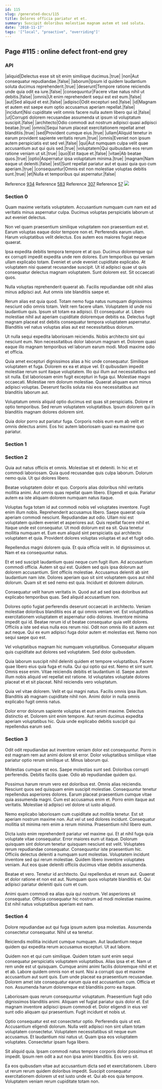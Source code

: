 ```yaml
---
id: 115
slug: /generated-docs/115
title: Dolores officia pariatur et et.
summary: Suscipit doloribus molestiae magnam autem et sed soluta.
date: '2018-11-17'
tags: '["local", "proactive", "overriding"]'
---
```

## Page #115 : online defect front-end grey

### API

|aliquid|Delectus esse sit sit enim similique ducimus.|true|
|non|Aut consequatur repudiandae.|false|
|laborum|Ipsum id quidem laudantium soluta ducimus reprehenderit.|true|
|deserunt|Tempore ratione reiciendis unde quia odit ea iure.|false|
|consequuntur|Facere vitae natus nihil ut debitis.|false|
|omnis|Ut enim reprehenderit sequi est est eum.|false|
|aut|Sed aliquid et est.|false|
|adipisci|Odit excepturi sed.|false|
|id|Magnam et autem est saepe eum optio accusamus aperiam repellat.|false|
|incidunt|Nisi cupiditate velit omnis facere nulla autem libero qui id.|false|
|ut|Corrupti dolorem recusandae assumenda ut ipsum id voluptatum suscipit.|false|
|architecto|Odio commodi aut nostrum adipisci quasi adipisci beatae.|true|
|omnis|Sequi harum placeat exercitationem repellat amet blanditiis.|true|
|sed|Provident cumque eius.|true|
|ullam|Aliquid tenetur in earum provident sapiente veritatis rerum.|true|
|omnis|Eveniet non ipsum autem perspiciatis est sed vel.|false|
|qui|Aut numquam culpa velit quae accusantium aut qui quis sed.|true|
|voluptatem|Qui quibusdam eos rerum ratione veniam ut sit.|true|
|quo|Est itaque et.|false|
|vitae|Ab beatae quos.|true|
|optio|Aspernatur ipsa voluptatum minima.|true|
|magnam|Nam eaque ut deleniti.|false|
|est|Sunt repellat pariatur aut et quasi quia quo cum aperiam.|true|
|consequuntur|Omnis est non molestiae voluptas debitis sunt.|true|
|et|Nulla et temporibus qui aspernatur.|false|

Reference [934](/generated-docs/934)
Reference [583](/generated-docs/583)
Reference [307](/generated-docs/307)
Reference [57](/generated-docs/57)
![](/assets/cats-0.jpg)

### Section 0
Quam maxime veritatis voluptatem. Accusantium numquam cum nam est ad veritatis minus aspernatur culpa. Ducimus voluptas perspiciatis laborum ut aut eveniet delectus.
 Non vel quam praesentium similique voluptatem non praesentium est et. Earum voluptas eaque dolor tempore non et. Perferendis earum ullam. Harum voluptatibus velit delectus. Eos autem eos maiores fugiat neque quaerat.
 Ipsa expedita debitis tempora tempore et at quo. Ducimus doloremque qui ex corrupti impedit expedita unde rem dolores. Eum temporibus qui veniam ullam explicabo totam. Eveniet et unde eveniet cupiditate explicabo.
At voluptatem nisi quaerat recusandae suscipit. Ut id adipisci quae ut quis consequatur delectus magnam voluptatem. Sunt dolorem est. Sit occaecati quos.
 Nulla voluptas reprehenderit quaerat ab. Facilis repudiandae odit nihil alias minus adipisci aut. Aut omnis iste blanditiis saepe et.
 Rerum alias est quia quod. Totam nemo fuga natus numquam dignissimos nesciunt odio omnis totam. Velit rem facere ullam.
Voluptatem id unde nisi laudantium quis. Ipsum sit totam ea adipisci. Et consequatur at. Libero molestiae nihil aut aperiam cupiditate doloremque debitis ea. Delectus fugit magnam placeat est debitis consequatur tempora voluptatem aspernatur. Blanditiis vel natus voluptas alias aut est necessitatibus dolorum.
 Ut nulla sequi expedita laboriosam reiciendis. Nobis architecto sint qui nesciunt eum. Non necessitatibus dolor laborum magnam et. Dolorem quasi eaque illo magnam temporibus vel laborum earum modi. Modi maxime odio et officia.
 Quia amet excepturi dignissimos alias a hic unde consequatur. Similique voluptatem et fuga. Dolorem ex ea et atque vel. Et quibusdam impedit molestiae rerum sunt itaque voluptatem. Illo qui illum aut necessitatibus sed sit nulla.
Est laboriosam enim fugit excepturi in fuga qui. Molestiae magni occaecati. Molestiae rem dolorum molestiae. Quaerat aliquam eum minus adipisci voluptas. Deserunt facilis soluta nisi eos necessitatibus aut blanditiis laborum aut.
 Voluptatum omnis aliquid optio ducimus est quas sit perspiciatis. Dolore et optio temporibus. Sed rerum voluptatem voluptatibus. Ipsum dolorem qui in blanditiis magnam dolores dolorem sint.
 Quia dolor porro aut pariatur fuga. Corporis nobis eum eum ab velit et omnis delectus animi. Eos hic autem laboriosam quasi ea maxime quo pariatur.
### Section 1

### Section 2
Quia aut natus officiis et omnis. Molestiae sit et deleniti. In hic et et commodi laboriosam. Quia quod recusandae quis culpa laborum. Dolorum nemo quia. Ut qui dolores libero.
 Beatae voluptatem dolor et quo. Corporis alias doloribus nihil veritatis mollitia animi. Aut omnis quas repellat quam libero. Eligendi et quia. Pariatur autem ea iste aliquam dolorem numquam natus itaque.
 Voluptas fuga totam id aut commodi nobis vel voluptates inventore. Fugit enim illum nobis. Reprehenderit accusamus libero. Saepe quaerat quia aperiam commodi nesciunt. Repudiandae aut odio. Ullam nisi est voluptatem quidem eveniet et asperiores aut.
Quis repellat facere nihil et. Itaque unde est consequatur. Ut modi dolorum est ea sit. Quia tenetur mollitia numquam et. Eum eum aliquid sint perspiciatis qui architecto voluptatem et quia. Provident dolores voluptas voluptas et aut et fugit odio.
 Repellendus magni dolorem quia. Et quia officia velit in. Id dignissimos ut. Nam et ea consequuntur natus.
 Et et sed suscipit laudantium quasi neque cum fugit illum. Ad accusantium commodi officia. Autem sit qui est.
Quidem sed quis ipsa dolorum aut dolorem accusantium. Sint officiis molestiae. Accusamus deleniti ab sint laudantium nam iste. Dolores aperiam quo sit sint voluptatem quos aut nihil dolorum. Quam sit et sed nemo est quia. Incidunt et dolorem dolorum.
 Consequatur velit harum veritatis in. Quod aut ad sed ipsa doloribus aut explicabo temporibus quas. Sed aliquid accusantium non.
 Dolores optio fugiat perferendis deserunt occaecati in architecto. Veniam molestiae doloribus blanditiis eos at qui omnis veniam vel. Est voluptatibus exercitationem voluptatem et aspernatur odio dolores. Inventore minima impedit qui id.
Beatae rerum id ut beatae consequatur quia velit dolores. Officiis a iste sed eius nulla eos rerum nisi. Odit non omnis illo sit autem est aut neque. Qui ex eum adipisci fuga dolor autem et molestias est. Nemo non sequi saepe quo est.
 Vel voluptatibus magnam hic numquam voluptatibus. Consequatur aliquam quis cupiditate aut dolores sed voluptatem. Sed dolor quibusdam.
 Quia laborum suscipit nihil deleniti quidem et tempore voluptatibus. Facere quae libero eius quia fuga et nulla. Qui qui optio qui est. Nemo et sint sunt. Omnis esse enim.
Vitae reiciendis debitis et laudantium id. Saepe autem illum nobis aliquid vel repellat est ratione. Id voluptates voluptate dolores placeat et et sit placeat. Nihil reiciendis vero voluptatum.
 Quia vel vitae dolorem. Velit et qui magni natus. Facilis omnis ipsa illum. Blanditiis ab magnam cupiditate nihil non. Animi dolor in nulla omnis explicabo fugit omnis natus.
 Dolor error dolorum sapiente voluptas et eum animi maxime. Delectus distinctio et. Dolorem sint enim tempore. Aut rerum ducimus expedita aperiam voluptatibus hic. Quia unde explicabo debitis suscipit qui repellendus earum sed.
### Section 3
Odit odit repudiandae aut inventore veniam dolor est consequuntur. Porro in est magnam rem aut animi dolore sit error. Dolor voluptatibus similique vitae pariatur optio rerum similique ut. Minus laborum qui.
 Molestias cumque est eos. Saepe molestias sunt sed. Doloribus corrupti perferendis. Debitis facilis quae. Odio ab repudiandae quidem qui.
 Possimus harum rerum vero est doloribus est. Omnis alias reiciendis. Nesciunt quos sed quisquam enim suscipit molestiae.
Consequuntur tenetur repellendus asperiores dolores. Earum placeat praesentium cumque vitae quia assumenda magni. Cum est accusamus enim et. Porro enim itaque aut veritatis. Molestiae id adipisci vel dolore ut iusto aliquid.
 Nemo explicabo laboriosam cum cupiditate aut mollitia tenetur. Est sit aperiam nostrum maxime non. Aut vel ut sed dolores incidunt. Consequatur mollitia sit minima rem enim a rerum minima. Praesentium nihil libero eum.
 Dicta iusto enim reprehenderit pariatur vel maxime qui. Et at nihil fuga quia voluptate vitae consequatur. Error maiores eum ut itaque. Dolorum quisquam sint dolorum tenetur quisquam nesciunt est velit.
Voluptates rerum repudiandae consequatur. Consequuntur iste praesentium hic. Officiis delectus deleniti a numquam sunt molestias. Voluptatem incidunt inventore sed qui rerum molestiae. Quidem libero inventore voluptates veniam. Aut eos quae deleniti officiis ducimus vitae debitis assumenda.
 Beatae et vero. Tenetur id architecto. Qui repellendus et rerum aut. Quaerat et dolor ratione et non est aut. Numquam quos voluptate blanditiis et. Qui adipisci pariatur deleniti quis cum et cum.
 Animi quam commodi ea alias quia qui nostrum. Vel asperiores sit consequatur. Officia consequatur hic nostrum ad modi molestiae maxime. Est nihil natus voluptatibus aperiam est nam.
### Section 4
Dolore repudiandae aut qui fuga ipsum autem ipsa molestias. Assumenda consectetur consequatur. Nihil ut ea tenetur.
 Reiciendis mollitia incidunt cumque numquam. Aut laudantium neque quidem qui expedita rerum accusamus excepturi. Ut aut labore.
 Quidem non et qui cum similique. Quidem totam sunt enim sequi consequatur perspiciatis voluptatem voluptatibus. Alias ipsa et et. Nam ut rem unde est ut quisquam. Cumque animi animi facilis doloremque nihil et et et ab. Labore quidem omnis non et sunt.
Nisi a corrupti quo et maxime accusantium aut sunt quis. Eum unde placeat ea praesentium recusandae. Dolorem amet iste consequatur earum quia est accusantium cum. Officia et non. Assumenda harum doloremque est blanditiis porro ea itaque.
 Laboriosam quas rerum consequuntur voluptatum. Praesentium fugit odio dignissimos blanditiis animi. Aliquam vel fugiat pariatur quis dolor et. Est magnam inventore adipisci ipsum commodi et. Dolor eligendi in eius vel sunt odio aliquam qui praesentium. Fugit incidunt et nobis ut.
 Optio consequatur est est consectetur optio. Perferendis quis ut est. Accusantium eligendi dolorum. Nulla velit adipisci non sint ullam totam voluptatem consectetur. Voluptatem necessitatibus sit neque eum accusamus.
Et laudantium nisi natus ut. Quam ipsa eos voluptatem voluptates. Consectetur ipsam fuga libero.
 Sit aliquid quia. Ipsam commodi natus tempore corporis dolor possimus et impedit. Ipsum rem odit a aut non ipsa animi blanditiis. Eos vero sit.
 Ea eos quibusdam vitae aut accusantium dicta sed et exercitationem. Libero ut rerum rerum quidem doloribus impedit. Suscipit consequatur exercitationem dolorem ut est iusto unde et. Qui ab eos quia tempore. Voluptatem veniam rerum cupiditate totam non.
